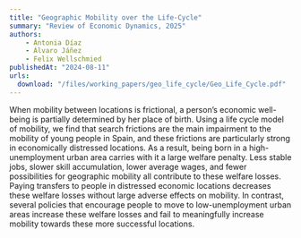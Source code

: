 ```yaml
---
title: "Geographic Mobility over the Life-Cycle"
summary: "Review of Economic Dynamics, 2025"
authors: 
    - Antonia Díaz
    - Álvaro Jáñez
    - Felix Wellschmied
publishedAt: "2024-08-11"
urls: 
  download: "/files/working_papers/geo_life_cycle/Geo_Life_Cycle.pdf"
---
```

When mobility between locations is frictional, a person’s economic well-being is partially determined by her place of birth. Using a life cycle model of mobility, we find that search frictions are the main impairment to the mobility of young people in Spain, and these frictions are particularly strong in economically distressed locations. As a result, being born in a high-unemployment urban area carries with it a large welfare penalty. Less stable jobs, slower skill accumulation, lower average wages, and fewer possibilities for geographic mobility all contribute to these welfare losses. Paying transfers to people in distressed economic locations decreases these welfare losses without large adverse effects on mobility. In contrast, several policies that encourage people to move to low-unemployment urban areas increase these welfare losses and fail to meaningfully increase mobility towards these more successful locations.